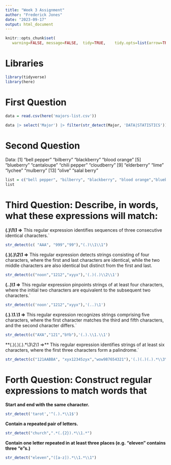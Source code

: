 ---
title: "Week 3 Assignment"
author: "Frederick Jones"
date: "2023-09-17"
output: html_document
---

```{r setup, include=FALSE}
knitr::opts_chunk$set(
   warning=FALSE, message=FALSE,  tidy=TRUE,	tidy.opts=list(arrow=TRUE,	indent=2),fig.width = 10, fig.align = 'center', fig.asp=0.618, out.width = '100%')
```

# Libraries
```{r}
library(tidyverse)
library(here)
```

# First Question 

```{r}
data = read.csv(here('majors-list.csv'))

data |> select('Major') |> filter(str_detect(Major, 'DATA|STATISTICS'))
```

# Second Question

Data:
[1] "bell pepper" "bilberry" "blackberry" "blood orange"
[5] "blueberry" "cantaloupe" "chili pepper" "cloudberry"
[9] "elderberry" "lime" "lychee" "mulberry"
[13] "olive" "salal berry"

```{r}
list = c("bell pepper", "bilberry", "blackberry", "blood orange","blueberry", "cantaloupe", "chili pepper", "cloudberry","elderberry", "lime", "lychee", "mulberry","olive", "salal berry")
list

```

# Third Question:  Describe, in words, what these expressions will match:

**(.)\1\1 =>** This regular expression identifies sequences of three consecutive identical characters.` 

```{r}
str_detect(c( "AAA", "999","99"),"(.)\\1\\1")
```


**(.)(.)\\2\\1 =>** This regular expression detects strings consisting of four characters,
where the first and last characters are identical, while the two middle characters are also identical but distinct from the first and last.  
```{r}
str_detect(c("noon","1212","xyyx"),'(.)(.)\\2\\1')
```




**(..)\1 =>** This regular expression pinpoints strings of at least four characters, where the initial two characters are equivalent to the subsequent two characters.` 
```{r}
str_detect(c('noon',"1212","xyyx"),'(..)\1')
```



**(.).\\1.\\1 =>** This regular expression recognizes strings comprising five characters, where the first character matches the third and fifth characters, and the second character differs.` 

```{r}
str_detect(c("AXA","121","bYb"),'(.).\\1.\\1')
```

**(.)(.)(.).*\\3\\2\\1 =>** This regular expression identifies strings of at least six characters, where the first three characters form a palindrome.`
```{r}
str_detect(c("121AABBA", "xyx12345zyx","wow987654321"),'(.)(.)(.).*\\3\\2\\1')
```

# Forth Question: Construct regular expressions to match words that

**Start and end with the same character.**
```{r}
str_detect('tarot','^(.).*\\1$')
```

**Contain a repeated pair of letters.**
```{r}
str_detect("church",".*(.{2}).*\\1.*")

```

**Contain one letter repeated in at least three places (e.g. "eleven" contains three "e"s.)**
```{r}
str_detect("eleven","([a-z]).*\\1.*\\1")
```

